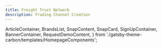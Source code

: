 ```yaml
---
title: Freight Trust Network
description: Trading Channel Creation
---
```


<!-- SPDX-License-Identifier: Apache-2.0
SPDXVersion: SPDX-2.2
SPDX-FileCopyrightText: Copyright 2020 FreightTrust and Clearing Corporation -->

  ArticleContainer,
  BrandsList,
  SnapContent,
  SnapCard,
  SignUpContainer,
  BannerContainer,
  RequestDemoContent,
} from './gatsby-theme-carbon/templates/HomepageComponents';


<TradingSignUpContainer />
